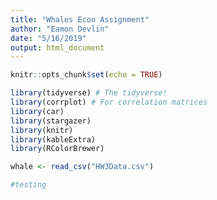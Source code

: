 ```yaml
---
title: "Whales Econ Assignment"
author: "Eamon Devlin"
date: "5/16/2019"
output: html_document
---
```


```r
knitr::opts_chunk$set(echo = TRUE)
```

```r
library(tidyverse) # The tidyverse!
library(corrplot) # For correlation matrices
library(car)
library(stargazer)
library(knitr)
library(kableExtra)
library(RColorBrewer)
```

```r
whale <- read_csv("HW3Data.csv")
```

```r

#testing

```

